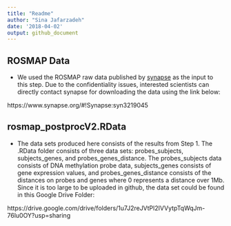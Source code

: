 ```yaml
---
title: "Readme"
author: "Sina Jafarzadeh"
date: '2018-04-02'
output: github_document
---
```


## ROSMAP Data

- We used the ROSMAP raw data published by [synapse](https://www.synapse.org/) as the input to this step. Due to the confidentiality issues, interested scientists can directly contact synapse for downloading the data using the link below:

https://www.synapse.org/#!Synapse:syn3219045


## rosmap_postprocV2.RData

- The data sets produced here consists of the results from Step 1. The .RData folder consists of three data sets: probes_subjects, subjects_genes, and probes_genes_distance. The probes_subjects data consists of DNA methylation probe data, subjects_genes consists of gene expression values, and probes_genes_distance consists of the distances on probes and genes where 0 represents a distance over 1Mb. Since it is too large to be uploaded in github, the data set could be found in this Google Drive Folder:

https://drive.google.com/drive/folders/1u7J2reJVtPl2IVVytpTqWqJm-76lu0OY?usp=sharing
